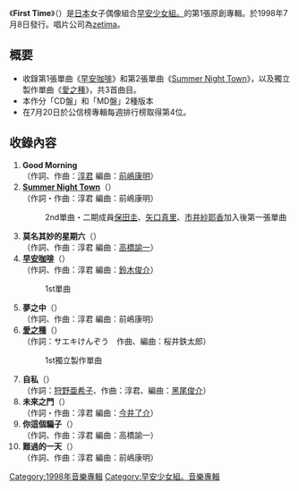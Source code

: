 {{unreferenced|time=2013-04-29T09:16:45+00:00}}
{{Infobox Album
| Name = First Time
| Cover = Morning musume first time.jpg
| Artist = [[早安少女組。|早安少女組。]]
| Type = 專輯
| Released   = 1998年7月8日
| Recorded   = 1997年－1998年
| Genre = [[J-POP|J-POP]]
| Length = 
| Label = [[zetima|zetima]]
| Producer = [[淳君|淳君]]
| Certification  = 
| Chart position = * 週榜最高排名第4位<small>（[[Oricon公信榜|Oricon]]）</small> 
| Reviews = 
| Last album = 
| This album = '''First Time'''<br />（1998年）
| Next album = [[Second_Morning|Second Morning]]<br />（1999年）
| Misc           = {{Singles
 | Name          = First Time
 | Type          = 錄音室專輯
 | Single 1      = [[愛之種|愛之種]]
 | Single 1 date = 1997年11月3日
 | Single 2      = [[早安咖啡|早安咖啡]]
 | Single 2 date = 1998年1月28日
 | Single 3      = [[Summer_Night_Town|Summer Night Town]]
 | Single 3 date = 1998年5月27日
}}
}}
《'''First Time'''》（{{lang|ja|ファーストタイム}}）是[[日本|日本]]女子偶像組合[[早安少女組。|早安少女組。]]的第1張原創專輯。於1998年7月8日發行。唱片公司為[[zetima|zetima]]。

== 概要 ==
* 收錄第1張單曲《[[早安咖啡|早安咖啡]]》和第2張單曲《[[Summer_Night_Town|Summer Night Town]]》，以及獨立製作單曲《[[愛之種|愛之種]]》，共3首曲目。
* 本作分「CD盤」和「MD盤」2種版本
* 在7月20日於公信榜專輯每週排行榜取得第4位。

==收錄內容==
#'''Good Morning'''<br />（作詞、作曲：[[淳君|淳君]] 編曲：[[前嶋康明|前嶋康明]]）
#'''[[Summer_Night_Town|Summer Night Town]]'''（{{lang|ja|サマーナイトタウン}}）<br />（作詞・作曲：淳君 編曲：前嶋康明）
#:2nd單曲・二期成員[[保田圭|保田圭]]、[[矢口真里|矢口真里]]、[[市井紗耶香|市井紗耶香]]加入後第一張單曲
#'''莫名其妙的星期六'''（{{lang|ja|どうにかして土曜日}}）<br />（作詞、作曲：淳君 編曲：[[高橋諭一|高橋諭一]]）
#'''[[早安咖啡|早安咖啡]]'''（{{lang|ja|モーニングコーヒー}}）<br />（作詞、作曲：淳君 編曲：[[鈴木俊介|鈴木俊介]]）
#:1st單曲
#'''夢之中'''（{{lang|ja|夢の中}}）<br />（作詞、作曲：淳君 編曲：前嶋康明）
#'''[[愛之種|愛之種]]'''（{{lang|ja|愛の種}}）<br />（作詞：サエキけんぞう　作曲、編曲：桜井鉄太郎）
#:1st獨立製作單曲
#'''自私'''（{{lang|ja|ワガママ}}）<br />（作詞：[[狩野亜希子|狩野亜希子]]、作曲：淳君、編曲：[[黑尾俊介|黑尾俊介]]）
#'''未來之門'''（{{lang|ja|未来の扉}}）<br />（作詞・作曲：淳君 編曲：[[今井了介|今井了介]]）
#'''你這個騙子'''（{{lang|ja|ウソつきあんた}}）<br />（作詞、作曲：淳君 編曲：高橋諭一）
#'''難過的一天'''（{{lang|ja|さみしい日}}）<br />（作詞、作曲：淳君 編曲：前嶋康明）

{{早安少女組。}}

{{DEFAULTSORT:First Time}}
[[Category:1998年音樂專輯|Category:1998年音樂專輯]]
[[Category:早安少女組。音樂專輯|Category:早安少女組。音樂專輯]]